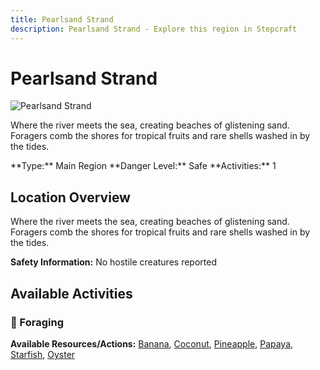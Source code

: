 ```yaml
---
title: Pearlsand Strand
description: Pearlsand Strand - Explore this region in Stepcraft
---
```


# Pearlsand Strand

<div className="flex items-start gap-6 mb-8">
  <div className="flex-shrink-0">
    <img src="/assets/locations/pearlsand_strand.png" alt="Pearlsand Strand" className="w-32 h-32 border rounded-lg object-cover" />
  </div>
  <div className="flex-1">
    <div className="space-y-3">
      <p className="text-lg text-muted-foreground">Where the river meets the sea, creating beaches of glistening sand. Foragers comb the shores for tropical fruits and rare shells washed in by the tides.</p>
      <div className="flex flex-wrap gap-4 text-sm">
        <span className="px-3 py-1 bg-blue-100 dark:bg-blue-900 rounded-md">
          **Type:** Main Region
        </span>
        <span className="px-3 py-1 bg-green-100 dark:bg-green-900 rounded-md">
          **Danger Level:** Safe
        </span>
        <span className="px-3 py-1 bg-purple-100 dark:bg-purple-900 rounded-md">
          **Activities:** 1
        </span>
      </div>
    </div>
  </div>
</div>

## Location Overview

Where the river meets the sea, creating beaches of glistening sand. Foragers comb the shores for tropical fruits and rare shells washed in by the tides.

**Safety Information:** No hostile creatures reported



## Available Activities


### 🌿 Foraging

**Available Resources/Actions:** [Banana](/docs/resources/individual/banana), [Coconut](/docs/resources/individual/coconut), [Pineapple](/docs/resources/individual/pineapple), [Papaya](/docs/resources/individual/papaya), [Starfish](/docs/resources/individual/starfish), [Oyster](/docs/resources/individual/oyster)


